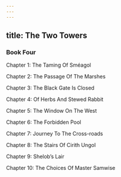 ```yaml
---
---
---
```

title: The Two Towers
---

### Book Four

Chapter 1: The Taming Of Sméagol

Chapter 2: The Passage Of The Marshes

Chapter 3: The Black Gate Is Closed

Chapter 4: Of Herbs And Stewed Rabbit

Chapter 5: The Window On The West

Chapter 6: The Forbidden Pool

Chapter 7: Journey To The Cross-roads

Chapter 8: The Stairs Of Cirith Ungol

Chapter 9: Shelob’s Lair

Chapter 10: The Choices Of Master Samwise